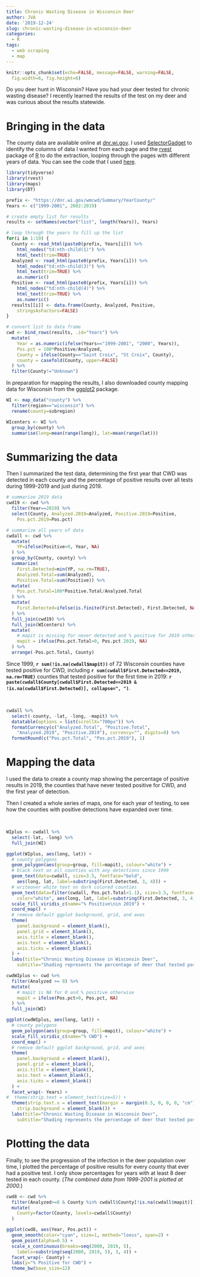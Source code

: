 ```yaml
---
title: Chronic Wasting Disease in Wisconsin Deer
author: JVA
date: '2019-12-24'
slug: chronic-wasting-disease-in-wisconsin-deer
categories:
  - R
tags:
  - web scraping
  - map
---
```


```r
knitr::opts_chunk$set(echo=FALSE, message=FALSE, warning=FALSE, 
  fig.width=6, fig.height=6)
```

Do you deer hunt in Wisconsin?  Have you had your deer tested for chronic wasting disease?  I recently learned the results of the test on my deer and was curious about the results statewide.


# Bringing in the data

The county data are available online at [dnr.wi.gov](https://dnr.wi.gov/wmcwd/Summary/County).  I used [SelectorGadget](https://cran.r-project.org/web/packages/rvest/vignettes/selectorgadget.html) to identify the columns of data I wanted from each page and the [rvest](https://blog.rstudio.com/2014/11/24/rvest-easy-web-scraping-with-r/) package of [R](https://www.r-project.org/) to do the extraction, looping through the pages with different years of data.  You can see the code that I used [here](https://github.com/rbind/jvadams/blob/master/content/post/2019-12-24-chronic-wasting-disease-in-wisconsin-deer.Rmd).

```r
library(tidyverse)
library(rvest)
library(maps)
library(DT)
```

```r
prefix <- "https://dnr.wi.gov/wmcwd/Summary/YearCounty/"
Years <- c("1999-2001", 2002:2019)

# create empty list for results
results <- setNames(vector("list", length(Years)), Years)

# loop through the years to fill up the list
for(i in 1:19) {
  County <- read_html(paste0(prefix, Years[i])) %>%
    html_nodes("td:nth-child(1)") %>%
    html_text(trim=TRUE)
  Analyzed <- read_html(paste0(prefix, Years[i])) %>%
    html_nodes("td:nth-child(3)") %>%
    html_text(trim=TRUE) %>%
    as.numeric()
  Positive <- read_html(paste0(prefix, Years[i])) %>%
    html_nodes("td:nth-child(4)") %>%
    html_text(trim=TRUE) %>%
    as.numeric()
  results[[i]] <- data.frame(County, Analyzed, Positive, 
    stringsAsFactors=FALSE)
}

# convert list to data frame
cwd <- bind_rows(results, .id="Years") %>%
  mutate(
    Year = as.numeric(ifelse(Years=="1999-2001", "2000", Years)),
    Pos.pct = 100*Positive/Analyzed,
    County = ifelse(County=="Saint Croix", "St Croix", County),
    county = casefold(County, upper=FALSE)
  ) %>%
  filter(County!="Unknown")
```

In preparation for mapping the results, I also downloaded county mapping data for Wisconsin from the [ggplot2](https://ggplot2.tidyverse.org/) package.

```r
WI <- map_data("county") %>%
  filter(region=="wisconsin") %>%
  rename(county=subregion)

WIcenters <- WI %>%
  group_by(county) %>%
  summarise(long=mean(range(long)), lat=mean(range(lat)))
```


# Summarizing the data

Then I summarized the test data, determining the first year that CWD was detected in each county and the percentage of positive results over all tests during 1999-2019 and just during 2019. 

```r
# summarize 2019 data
cwd19 <- cwd %>%
  filter(Year==2019) %>%
  select(County, Analyzed.2019=Analyzed, Positive.2019=Positive, 
    Pos.pct.2019=Pos.pct)

# summarize all years of data
cwdall <- cwd %>%
  mutate(
    YP=ifelse(Positive>0, Year, NA)
  ) %>%
  group_by(County, county) %>%
  summarize(
    First.Detected=min(YP, na.rm=TRUE), 
    Analyzed.Total=sum(Analyzed), 
    Positive.Total=sum(Positive)) %>%
  mutate(
    Pos.pct.Total=100*Positive.Total/Analyzed.Total
  ) %>%
  mutate(
    First.Detected=ifelse(is.finite(First.Detected), First.Detected, NA)
  ) %>%
  full_join(cwd19) %>%
  full_join(WIcenters) %>%
  mutate(
    # mapit is missing for never detected and % positive for 2019 otherwise
    mapit = ifelse(Pos.pct.Total>0, Pos.pct.2019, NA)
  ) %>%
  arrange(-Pos.pct.Total, County)
```

Since 1999, **`r sum(!is.na(cwdall$mapit))`** of 72 Wisconsin counties have tested positive for CWD, including **`r sum(cwdall$First.Detected==2019, na.rm=TRUE)`** counties that tested positive for the first time in 2019: **`r paste(cwdall$County[cwdall$First.Detected==2019 & !is.na(cwdall$First.Detected)], collapse=", ")`**.  

<br>  

```r
cwdall %>%
  select(-county, -lat, -long, -mapit) %>%
  datatable(options = list(scrollX="700px")) %>%
  formatCurrency(c("Analyzed.Total", "Positive.Total", 
    "Analyzed.2019", "Positive.2019"), currency="", digits=0) %>%
  formatRound(c("Pos.pct.Total", "Pos.pct.2019"), 1)
```


# Mapping the data

I used the data to create a county map showing the percentage of positive results in 2019, the counties that have never tested positive for CWD, and the first year of detection.

Then I created a whole series of maps, one for each year of testing, to see how the counties with positive detections have expanded over time.

<br>

```r
WIplus <- cwdall %>%
  select(-lat, -long) %>%
  full_join(WI)

ggplot(WIplus, aes(long, lat)) +
  # county polygons
  geom_polygon(aes(group=group, fill=mapit), colour="white") +
  # black text on all counties with any detections since 1999
  geom_text(data=cwdall, size=3.5, fontface="bold", 
    aes(long, lat, label=substring(First.Detected, 3, 4))) +
  # writeover white text on dark colored counties
  geom_text(data=filter(cwdall, Pos.pct.Total<1.1), size=3.5, fontface="bold", 
    color="white", aes(long, lat, label=substring(First.Detected, 3, 4))) +
  scale_fill_viridis_c(name="% Positive\nin 2019") +
  coord_map() +
  # remove default ggplot background, grid, and axes
  theme(
    panel.background = element_blank(),
    panel.grid = element_blank(),
    axis.title = element_blank(),
    axis.text = element_blank(),
    axis.ticks = element_blank()
  ) +
  labs(title="Chronic Wasting Disease in Wisconsin Deer", 
    subtitle="Shading represents the percentage of deer that tested positive for CWD.\nCounties that have never tested positive since 1999 are in gray.\nLabels indicate the first year CWD was detected.")
```

```r
cwdWIplus <- cwd %>%
  filter(Analyzed >= 8) %>%
  mutate(
    # mapit is NA for 0 and % positive otherwise
    mapit = ifelse(Pos.pct>0, Pos.pct, NA)
  ) %>%
  full_join(WI)

ggplot(cwdWIplus, aes(long, lat)) +
  # county polygons
  geom_polygon(aes(group=group, fill=mapit), colour="white") +
  scale_fill_viridis_c(name="% CWD") +
  coord_map() +
  # remove default ggplot background, grid, and axes
  theme(
    panel.background = element_blank(),
    panel.grid = element_blank(),
    axis.title = element_blank(),
    axis.text = element_blank(),
    axis.ticks = element_blank()
  ) +
  facet_wrap(~ Years) +
#  theme(strip.text = element_text(size=5)) +
  theme(strip.text.x = element_text(margin = margin(0.5, 0, 0, 0, "cm")),
    strip.background = element_blank()) +
  labs(title="Chronic Wasting Disease in Wisconsin Deer", 
    subtitle="Shading represents the percentage of deer that tested positive for CWD.\nAll counties with at least 8 deer tested are shown.\nThose with no deer testing positive for CWD that year are in gray.")
```


# Plotting the data

Finally, to see the progression of the infection in the deer population over time, I plotted the percentage of positive results for every county that ever had a positive test.  I only show percentages for years with at least 8 deer tested in each county.  (*The combined data from 1999-2001 is plotted at 2000.*)

```r
cwd8 <- cwd %>%
  filter(Analyzed>=8 & County %in% cwdall$County[!is.na(cwdall$mapit)]) %>%
  mutate(
    County=factor(County, levels=cwdall$County)
  )

ggplot(cwd8, aes(Year, Pos.pct)) +
  geom_smooth(color="cyan", size=1, method="loess", span=2) +
  geom_point(alpha=0.5) +
  scale_x_continuous(breaks=seq(2000, 2019, 5), 
    labels=substring(seq(2000, 2019, 5), 3, 4)) +
  facet_wrap(~ County) +
  labs(y="% Positive for CWD") +
  theme_bw(base_size=12)
```
